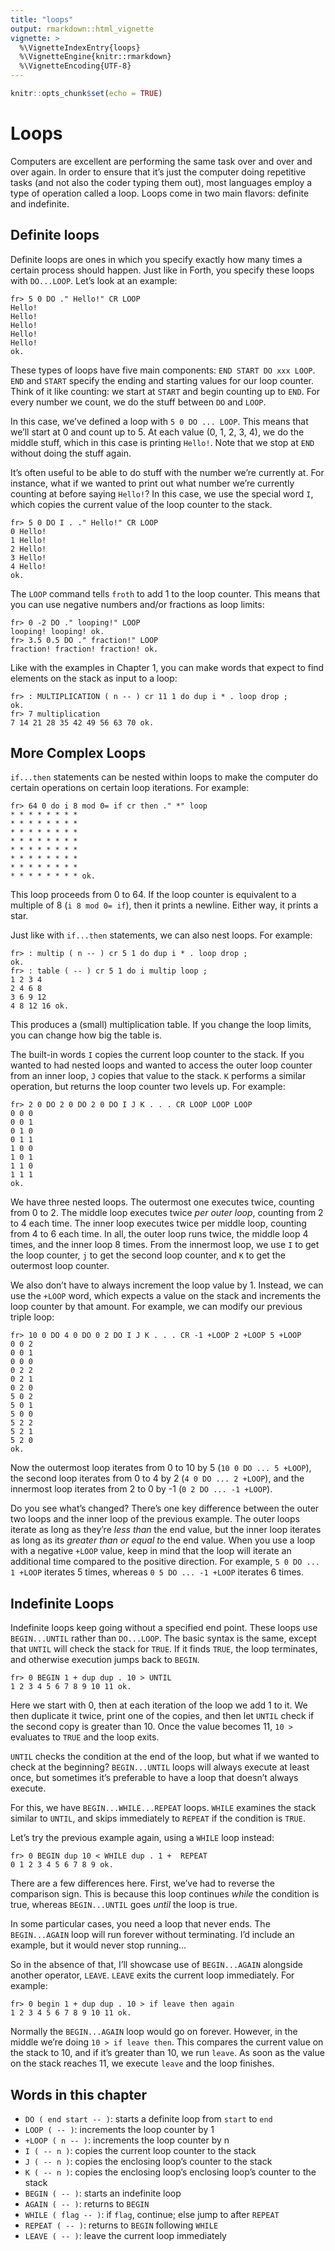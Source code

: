 ```yaml
---
title: "loops"
output: rmarkdown::html_vignette
vignette: >
  %\VignetteIndexEntry{loops}
  %\VignetteEngine{knitr::rmarkdown}
  %\VignetteEncoding{UTF-8}
---
```


```r
knitr::opts_chunk$set(echo = TRUE)
```

# Loops

Computers are excellent are performing the same task over and over and over again. In order to ensure that it's just the computer doing repetitive tasks (and not also the coder typing them out), most languages employ a type of operation called a loop. Loops come in two main flavors: definite and indefinite.

## Definite loops

Definite loops are ones in which you specify exactly how many times a certain process should happen. Just like in Forth, you specify these loops with `DO...LOOP`. Let's look at an example:
```
fr> 5 0 DO ." Hello!" CR LOOP
Hello!
Hello!
Hello!
Hello!
Hello! 
ok.
```

These types of loops have five main components: `END START DO xxx LOOP`. `END` and `START` specify the ending and starting values for our loop counter. Think of it like counting: we start at `START` and begin counting up to `END`. For every number we count, we do the stuff between `DO` and `LOOP`. 

In this case, we've defined a loop with `5 0 DO ... LOOP`. This means that we'll start at 0 and count up to 5. At each value (0, 1, 2, 3, 4), we do the middle stuff, which in this case is printing `Hello!`. Note that we stop at `END` without doing the stuff again.

It's often useful to be able to do stuff with the number we're currently at. For instance, what if we wanted to print out what number we're currently counting at before saying `Hello!`? In this case, we use the special word `I`, which copies the current value of the loop counter to the stack.

```
fr> 5 0 DO I . ." Hello!" CR LOOP
0 Hello! 
1 Hello! 
2 Hello! 
3 Hello! 
4 Hello! 
ok.
```


The `LOOP` command tells `froth` to add 1 to the loop counter. This means that you can use negative numbers and/or fractions as loop limits:

```
fr> 0 -2 DO ." looping!" LOOP
looping! looping! ok.
fr> 3.5 0.5 DO ." fraction!" LOOP
fraction! fraction! fraction! ok.
```

Like with the examples in Chapter 1, you can make words that expect to find elements on the stack as input to a loop:
```
fr> : MULTIPLICATION ( n -- ) cr 11 1 do dup i * . loop drop ;
ok.
fr> 7 multiplication
7 14 21 28 35 42 49 56 63 70 ok.
```

## More Complex Loops

`if...then` statements can be nested within loops to make the computer do certain operations on certain loop iterations. For example:

```
fr> 64 0 do i 8 mod 0= if cr then ." *" loop
* * * * * * * * 
* * * * * * * * 
* * * * * * * * 
* * * * * * * * 
* * * * * * * * 
* * * * * * * * 
* * * * * * * * 
* * * * * * * * ok.
```
This loop proceeds from 0 to 64. If the loop counter is equivalent to a multiple of 8 (`i 8 mod 0= if`), then it prints a newline. Either way, it prints a star.

Just like with `if...then` statements, we can also nest loops. For example:
```
fr> : multip ( n -- ) cr 5 1 do dup i * . loop drop ;
ok.
fr> : table ( -- ) cr 5 1 do i multip loop ;
1 2 3 4 
2 4 6 8 
3 6 9 12 
4 8 12 16 ok.
```

This produces a (small) multiplication table. If you change the loop limits, you can change how big the table is.

The built-in words `I` copies the current loop counter to the stack. If you wanted to had nested loops and wanted to access the outer loop counter from an inner loop, `J` copies that value to the stack. `K` performs a similar operation, but returns the loop counter two levels up. For example:
```
fr> 2 0 DO 2 0 DO 2 0 DO I J K . . . CR LOOP LOOP LOOP
0 0 0 
0 0 1 
0 1 0 
0 1 1 
1 0 0 
1 0 1 
1 1 0 
1 1 1 
ok.
```

We have three nested loops. The outermost one executes twice, counting from 0 to 2. The middle loop executes twice *per outer loop*, counting from 2 to 4 each time. The inner loop executes twice per middle loop, counting from 4 to 6 each time. In all, the outer loop runs twice, the middle loop 4 times, and the inner loop 8 times. From the innermost loop, we use `I` to get the loop counter, `j` to get the second loop counter, and `K` to get the outermost loop counter.

We also don't have to always increment the loop value by 1. Instead, we can use the `+LOOP` word, which expects a value on the stack and increments the loop counter by that amount. For example, we can modify our previous triple loop:

```
fr> 10 0 DO 4 0 DO 0 2 DO I J K . . . CR -1 +LOOP 2 +LOOP 5 +LOOP
0 0 2 
0 0 1 
0 0 0 
0 2 2 
0 2 1 
0 2 0 
5 0 2 
5 0 1 
5 0 0 
5 2 2 
5 2 1 
5 2 0 
ok.
```
Now the outermost loop iterates from 0 to 10 by 5 (`10 0 DO ... 5 +LOOP`), the second loop iterates from 0 to 4 by 2 (`4 0 DO ... 2 +LOOP`), and the innermost loop iterates from 2 to 0 by -1 (`0 2 DO ... -1 +LOOP`). 

Do you see what's changed? There's one key difference between the outer two loops and the inner loop of the previous example. The outer loops iterate as long as they're *less than* the end value, but the inner loop iterates as long as its *greater than or equal to* the end value. When you use a loop with a negative `+LOOP` value, keep in mind that the loop will iterate an additional time compared to the positive direction. For example, `5 0 DO ... 1 +LOOP` iterates 5 times, whereas `0 5 DO ... -1 +LOOP` iterates 6 times.

## Indefinite Loops

Indefinite loops keep going without a specified end point. These loops use `BEGIN...UNTIL` rather than `DO...LOOP`. The basic syntax is the same, except that `UNTIL` will check the stack for `TRUE`. If it finds `TRUE`, the loop terminates, and otherwise execution jumps back to `BEGIN`.

```
fr> 0 BEGIN 1 + dup dup . 10 > UNTIL
1 2 3 4 5 6 7 8 9 10 11 ok.
```
Here we start with 0, then at each iteration of the loop we add 1 to it. We then duplicate it twice, print one of the copies, and then let `UNTIL` check if the second copy is greater than 10. Once the value becomes 11, `10 >` evaluates to `TRUE` and the loop exits.

`UNTIL` checks the condition at the end of the loop, but what if we wanted to check at the beginning? `BEGIN...UNTIL` loops will always execute at least once, but sometimes it's preferable to have a loop that doesn't always execute. 

For this, we have `BEGIN...WHILE...REPEAT` loops. `WHILE` examines the stack similar to `UNTIL`, and skips immediately to `REPEAT` if the condition is `TRUE`. 

Let's try the previous example again, using a `WHILE` loop instead:
```
fr> 0 BEGIN dup 10 < WHILE dup . 1 +  REPEAT
0 1 2 3 4 5 6 7 8 9 ok.
```

There are a few differences here. First, we've had to reverse the comparison sign. This is because this loop continues *while* the condition is true, whereas `BEGIN...UNTIL` goes *until* the loop is true.

In some particular cases, you need a loop that never ends. The `BEGIN...AGAIN` loop will run forever without terminating. I'd include an example, but it would never stop running...

So in the absence of that, I'll showcase use of `BEGIN...AGAIN` alongside another operator, `LEAVE`. `LEAVE` exits the current loop immediately. For example:
```
fr> 0 begin 1 + dup dup . 10 > if leave then again
1 2 3 4 5 6 7 8 9 10 11 ok.
```

Normally the `BEGIN...AGAIN` loop would go on forever. However, in the middle we're doing `10 > if leave then`. This compares the current value on the stack to 10, and if it's greater than 10, we run `leave`. As soon as the value on the stack reaches 11, we execute `leave` and the loop finishes.

## Words in this chapter
- `DO ( end start -- )`: starts a definite loop from `start` to `end`
- `LOOP ( -- )`: increments the loop counter by 1
- `+LOOP ( n -- )`: increments the loop counter by n
- `I ( -- n )`: copies the current loop counter to the stack
- `J ( -- n )`: copies the enclosing loop's counter to the stack
- `K ( -- n )`: copies the enclosing loop's enclosing loop's counter to the stack
- `BEGIN ( -- )`: starts an indefinite loop
- `AGAIN ( -- )`: returns to `BEGIN`
- `WHILE ( flag -- )`: if `flag`, continue; else jump to after `REPEAT`
- `REPEAT ( -- )`: returns to `BEGIN` following `WHILE`
- `LEAVE ( -- )`: leave the current loop immediately
